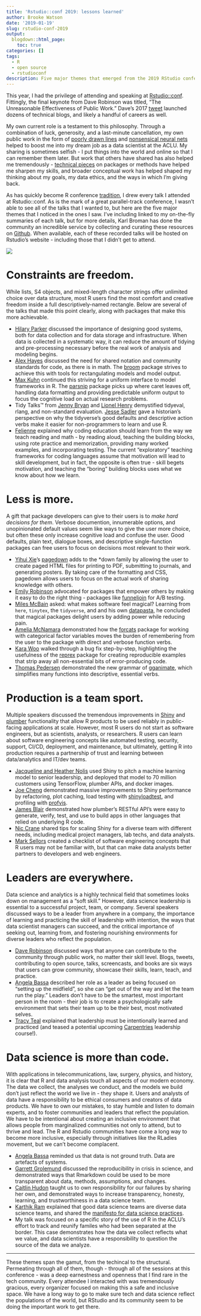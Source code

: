 ```yaml
---
title: 'Rstudio::conf 2019: lessons learned'
author: Brooke Watson
date: '2019-01-19'
slug: rstudio-conf-2019
output:
  blogdown::html_page:
    toc: true 
categories: []
tags:
  - R
  - open source
  - rstudioconf
description: Five major themes that emerged from the 2019 RStudio conference in Austin, Texas.
---
```


This year, I had the privilege of attending and speaking at [Rstudio::conf](https://www.rstudio.com/conference/). Fittingly, the final keynote from Dave Robinson was titled, "The Unreasonable Effectiveness of Public Work." Dave's 2017 [tweet](https://twitter.com/drob/status/928447584712253440) launched dozens of technical blogs, and likely a handful of careers as well. 

My own current role is a testament to this philosophy. Through a combination of luck, generosity, and a last-minute cancellation, my own public work in the form of [poorly drawn lines](https://twitter.com/robinson_es/status/1086372952856240128) and [nonsensical neural nets](https://blog.brooke.science/posts/neural-nets-in-r/) helped to boost me into my dream job as a data scientist at the ACLU. My sharing is sometimes selfish - I put things into the world and online so that I can remember them later. But work that others have shared has also helped me tremendously - [technical pieces](https://hookedondata.org/going-off-the-map/) on packages or methods have helped me sharpen my skills, and broader conceptual work has helped shaped my thinking about my goals, my data ethics, and the ways in which I'm giving back. 

As has quickly become R conference [tradition](https://chendaniely.github.io/r/2018/04/22/rstatsnyc/), I drew every talk I attended at Rstudio::conf. As is the mark of a great parallel-track conference, I wasn't able to see all of the talks that I wanted to, but here are the five major themes that I noticed in the ones I saw. I've including linked to my on-the-fly summaries of each talk, but for more details, Karl Broman has done the community an incredible service by collecting and curating these resources on [Github](https://github.com/kbroman/RStudioConf2019Slides). When available, each of these recorded talks will be hosted on Rstudio's website - including those that I didn't get to attend. 

![](/figs/2019-01-19-rstudio-conf/hexes.png)


# Constraints are freedom. 

While lists, S4 objects, and mixed-length character strings offer unlimited choice over data structure, most R users find the most comfort and creative freedom inside a full descriptively-named rectangle. Below are several of the talks that made this point clearly, along with packages that make this more achievable. 

- [Hilary Parker](https://twitter.com/brookLYNevery1/status/1086321433960157184) discussed the importance of designing good systems, both for data collection and for data storage and infrastructure. When data is collected in a systematic way, it can reduce the amount of tidying and pre-processing necessary before the real work of analysis and modeling begins. 
- [Alex Hayes](https://twitter.com/brookLYNevery1/status/1086029003360739328) discussed the need for shared notation and community standards for code, as there is in math. The [broom](https://github.com/tidymodels/broom) package strives to achieve this with tools for rectangulating models and model output. 
- [Max Kuhn](https://twitter.com/brookLYNevery1/status/1086042152042487809) continued this striving for a uniform interface to model frameworks in R. The [parsnip](https://github.com/tidymodels/parsnip) package picks up where caret leaves off, handling data formatting and providing predictable uniform output to focus the cognitive load on actual research problems. 
- Tidy Talks™ from [Jenny Bryan](https://twitter.com/brookLYNevery1/status/1086357876279517184) and [Lionel Henry](https://twitter.com/brookLYNevery1/status/1086358880983101440) demystified tidyeval, rlang, and non-standard evaluation. [Jesse Sadler](https://twitter.com/brookLYNevery1/status/1086361244691509248) gave a historian's perspective on why the tidyverse's good defaults and descriptive action verbs make it easier for non-programmers to learn and use R. 
- [Felienne](https://twitter.com/brookLYNevery1/status/1086297374564204544) explained why coding education should learn from the way we teach reading and math - by reading aloud, teaching the building blocks, using rote practice and memorization, providing many worked examples, and incorporating testing. The current "exploratory" teaching frameworks for coding languages assume that motivation will lead to skill development, but in fact, the opposite is often true - skill begets motivation, and teaching the "boring" building blocks uses what we know about how we learn.

# Less is more. 

A gift that package developers can give to their users is to _make hard decisions for them_. Verbose documention, innumerable options, and unopinionated default values seem like ways to give the user more choice, but often these only increase cognitive load and confuse the user. Good defaults, plain text, dialogue boxes, and descriptive single-function packages can free users to focus on decisions most relevant to their work. 

- [Yihui Xie](https://twitter.com/brookLYNevery1/status/1086316590809956355)'s [pagedown](https://github.com/rstudio/pagedown) adds to the *down family by allowing the user to create paged HTML files for printing to PDF, submitting to journals, and generating posters. By taking care of the formatting and CSS, pagedown allows users to focus on the actual work of sharing knowledge with others. 
- [Emily Robinson](https://twitter.com/brookLYNevery1/status/1086003133183152128) advocated for packages that empower others by making it easy to do the right thing - packages like [funneljoin](https://github.com/datacamp/funneljoin) for A/B testing.
- [Miles McBain](https://twitter.com/brookLYNevery1/status/1086322406292107264) asked: what makes software feel magical? Learning from `here`, `tinytex`, the `tidyverse`, and and his own [datapasta](https://github.com/MilesMcBain/datapasta), he concluded that magical packages delight users by adding power while reducing pain.   
- [Amelia McNamara](https://twitter.com/brookLYNevery1/status/1085967043361427458) demonstrated how the [forcats](https://forcats.tidyverse.org/) package for working with categorical factor variables moves the burden of remembering from the user to the package with direct and verbose function verbs. 
- [Kara Woo](https://twitter.com/brookLYNevery1/status/1085962875766747137) walked through a bug fix step-by-step, highlighting the usefulness of the [reprex](https://github.com/tidyverse/reprex) package for creating reproducible examples that strip away all non-essential bits of error-producing code. 
- [Thomas Pedersen](https://twitter.com/brookLYNevery1/status/1086044581131628544) demonstrated the new grammar of [gganimate](https://github.com/thomasp85/gganimate), which simplifies many functions into descriptive, essential verbs. 

# Production is a team sport. 

Multiple speakers discussed the tremendous improvements in [Shiny](https://shiny.rstudio.com/) and [plumber](https://www.rplumber.io/) functionality that allow R products to be used reliably in public-facing applications at scale. However, most R users do not start as software engineers, but as scientists, analysts, or researchers. R users can learn about software engineering concepts like automated testing, security, support, CI/CD, deployment, and maintenance, but ultimately, getting R into production requires a partnership of trust and learning between data/analytics and IT/dev teams. 

- [Jacqueline and Heather Nolis](https://twitter.com/brookLYNevery1/status/1085952334176362496) used Shiny to pitch a machine learning model to senior leadership, and deployed that model to 70 million customers using TensorFlow, plumber APIs, and docker images. 
- [Joe Cheng](https://twitter.com/brookLYNevery1/status/1085935621120712705) demonstrated massive improvements to Shiny performance by refactoring, plot caching, load testing with [shinyloadtest](**link), and profiling with [profvis](link**). 
- [James Blair](https://twitter.com/brookLYNevery1/status/1086011758941224961) demonstrated how plumber's RESTful API's were easy to generate, verify, test, and use to build apps in other languages that relied on underlying R code. 
- [Nic Crane](https://twitter.com/brookLYNevery1/status/1086010604303847424) shared tips for scaling Shiny for a diverse team with different needs, including medical project managers, lab techs, and data analysts. 
- [Mark Sellors](https://twitter.com/brookLYNevery1/status/1085962548963360773) created a checklist of software engineering concepts that R users may not be familiar with, but that can make data analysts better partners to developers and web engineers. 

# Leaders are everywhere. 

Data science and analytics is a highly technical field that sometimes looks down on management as a "soft skill." However, data science leadership is essential to a successful project, team, or company. Several speakers discussed ways to be a leader from anywhere in a company, the importance of learning and practicing the skill of leadership with intention, the ways that data scientist managers can succeed, and the critical importance of seeking out, learning from, and fostering nourishing environments for diverse leaders who reflect the population.

- [Dave Robinson](https://twitter.com/brookLYNevery1/status/1086380961124794368) discussed ways that anyone can contribute to the community through public work, no matter their skill level. Blogs, tweets, contributing to open source, talks, screencasts, and books are six ways that users can grow community, showcase their skills, learn, teach, and practice.
- [Angela Bassa](https://twitter.com/brookLYNevery1/status/1086380961124794368) described her role as a leader as being focused on "setting up the midfield", so she can "get out of the way and let the team run the play." Leaders don't have to be the smartest, most important person in the room - their job is to create a psychologically safe environment that sets their team up to be their best, most motivated selves. 
- [Tracy Teal](https://twitter.com/brookLYNevery1/status/1086399588431511552) explained that leadership must be intentionally learned and practiced (and teased a potential upcoming [Carpentries](https://carpentries.org/) leadership course!).

# Data science is more than code. 

With applications in telecommunications, law, surgery, physics, and history, it is clear that R and data analysis touch all aspects of our modern economy. The data we collect, the analyses we conduct, and the models we build don't just reflect the world we live in - they shape it. Users and analysts of data have a responsibility to be ethical consumers and creators of data products. We have to own our mistakes, to stay humble and listen to domain experts, and to foster communities and leaders that reflect the population. We have to be intentional about creating an inclusive environment that allows people from marginalized communities not only to attend, but to thrive and lead. The R and Rstudio communities have come a long way to become more inclusive, especially through initiatives like the RLadies movement, but we can't become complacent. 

- [Angela Bassa](https://twitter.com/brookLYNevery1/status/1086399588431511552) reminded us that data is not ground truth. Data are artefacts of systems. 
- [Garrett Grolemund](https://twitter.com/brookLYNevery1/status/1086311063489007617) discussed the reproducibility in crisis in science, and demonstrated ways that Rmarkdown could be used to be more transparent about data, methods, assumptions, and changes.
- [Caitlin Hudon](https://twitter.com/brookLYNevery1/status/1086355615591645184) taught us to own responsibility for our failures by sharing her own, and demonstrated ways to increase transparency, honesty, learning, and trustworthiness in a data science team.  
- [Karthik Ram](https://twitter.com/brookLYNevery1/status/1086399588431511552) explained that good data science teams are diverse data science teams, and shared the [manifesto for data science practices](https://datapractices.org/manifesto/).
- My talk was focused on a specific story of the use of R in the ACLU's effort to track and reunify familes who had been separated at the border. This case demonstrates how the data we collect reflects what we value, and data scientists have a responsibility to question the source of the data we analyze. 

--- 

These themes span the gamut, from the techincal to the structural. Permeating through all of them, though - through all of the sessions at this conference - was a deep earnestness and openness that I find rare in the tech community. Every attendee I interacted with was tremendously gracious, every organizer focused on making this a safe and inclusive space. We have a long way to go to make sure tech and data science reflect the populations of the world, but RStudio and its community seem to be doing the important work to get there. 